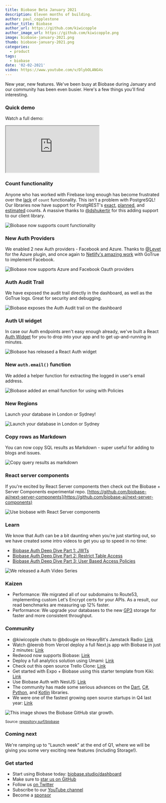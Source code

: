 ```yaml
---
title: Biobase Beta January 2021
description: Eleven months of building.
author: paul_copplestone
author_title: Biobase
author_url: https://github.com/kiwicopple
author_image_url: https://github.com/kiwicopple.png
image: biobase-january-2021.png
thumb: biobase-january-2021.png
categories:
  - product
tags:
  - biobase
date: '02-02-2021'
video: https://www.youtube.com/v/DlybOLANG4s
---
```


New year, new features. We've been busy at Biobase during January and our community has been even busier. Here's a few things you'll find interesting.

### Quick demo

Watch a full demo:

<div className="video-container">
  <iframe
    className="video-with-border w-full"
    src="https://www.youtube-nocookie.com/embed/DlybOLANG4s"
    frameBorder="1"
    allow="accelerometer; autoplay; clipboard-write; encrypted-media; gyroscope; picture-in-picture"
    allowFullScreen
  ></iframe>
</div>

### Count functionality

Anyone who has worked with Firebase long enough has become frustrated over the [lack](https://stackoverflow.com/questions/49979714/how-to-get-count-of-documents-in-a-collection) of `count` functionality. This isn't a problem with PostgreSQL! Our libraries now have support for PostgREST's [exact](https://postgrest.org/en/v7.0.0/api.html?highlight=count#exact-count), [planned](https://postgrest.org/en/v7.0.0/api.html?highlight=count#planned-count), and [estimated](https://postgrest.org/en/v7.0.0/api.html?highlight=count#estimated-count) counts. A massive thanks to [@dshukertjr](https://github.com/biobase-ai/postgrest-js/issues/94#event-4210564301) for this adding support to our client library.

![Biobase now supports count functionality](/images/blog/blog/postgres-count.png)

### New Auth Providers

We enabled 2 new Auth providers - Facebook and Azure. Thanks to [@Levet](https://github.com/biobase-ai/gotrue/pull/54) for the Azure plugin, and once again to [Netlify's amazing work](https://github.com/netlify/gotrue/issues/107) with GoTrue to implement Facebook.

![Biobase now supports Azure and Facebook Oauth providers](/images/blog/blog/auth-azure-and-facebook.png)

### Auth Audit Trail

We have exposed the audit trail directly in the dashboard, as well as the GoTrue logs. Great for security and debugging.

![Biobase exposes the Auth Audit trail on the dashboard](/images/blog/blog/auth-audit.png)

### Auth UI widget

In case our Auth endpoints aren't easy enough already, we've built a React [Auth Widget](https://ui.biobase.studio/?path=/story/auth-auth--default) for you to drop into your app and to get up-and-running in minutes.

![Biobase has released a React Auth widget](/images/blog/blog/auth-widget.png)

### New `auth.email()` function

We added a helper function for extracting the logged in user's email address.

![Biobase added an email function for using with Policies](/images/blog/blog/policies-email.png)

### New Regions

Launch your database in London or Sydney!

![Launch your database in London or Sydney](/images/blog/blog/regions-london-sydney.png)

### Copy rows as Markdown

You can now copy SQL results as Markdown - super useful for adding to blogs and issues.

![Copy query results as markdown](/images/blog/blog/countries.gif)

### React server components

If you're excited by React Server components then check out the Biobase + Server Components experimental repo. [https://github.com/biobase-ai/next-server-components](https://github.com/biobase-ai/next-server-components)

![Use biobase with React Server components](/images/blog/blog/react-server-components-biobase.png)

### Learn

We know that Auth can be a bit daunting when you're just starting out, so we have created some intro videos to get you up to speed in no time:

- [Biobase Auth Deep Dive Part 1: JWTs](https://youtu.be/v3Exg5YpJvE)
- [Biobase Auth Deep Dive Part 2: Restrict Table Access](https://youtu.be/qY_iQ10IUhs)
- [Biobase Auth Deep Dive Part 3: User Based Access Policies](https://youtu.be/0LvCOlELs5U)

![We released a Auth Video Series](/images/blog/blog/biobase-auth-series.png)

### Kaizen

- Performance: We migrated all of our subdomains to Route53, implementing custom Let's Encrypt certs for your APIs. As a result, our read benchmarks are measuring up 12% faster.
- Performance: We upgrade your databases to the new [GP3](https://aws.amazon.com/about-aws/whats-new/2020/12/introducing-new-amazon-ebs-general-purpose-volumes-gp3/) storage for faster and more consistent throughput.

### Community

- @kiwicopple chats to @bdougie on HeavyBit's Jamstack Radio: [Link](https://www.heavybit.com/library/podcasts/jamstack-radio/ep-71-open-source-firebase-alternative-with-paul-copplestone-of-biobase)
- Watch @leerob from Vercel deploy a full Next.js app with Biobase in just 2 minutes:
  [Link](https://twitter.com/leeerob/status/1351576575888797696)
- Redwood now supports Biobase:
  [Link](https://twitter.com/redwoodjs/status/1347311574415863811)
- Deploy a full analytics solution using Umami:
  [Link](https://twitter.com/mkalvas/status/1353880637506260994)
- Check out this open source Trello Clone:
  [Link](https://twitter.com/joshnuss/status/1352094804335857664)
- Get started with Expo + Biobase using this starter template from Kiki:
  [Link](https://twitter.com/kikiding/status/1352086899242856449)
- Use Biobase Auth with NestJS:
  [Link](https://twitter.com/atsuhio/status/1348516650144780288?s=21)
- The community has made some serious advances on the [Dart](https://github.com/biobase-ai?q=dart&type=&language=), [C#](https://github.com/biobase-ai?q=csharp&type=&language=), [Python](https://github.com/biobase-ai?q=python&type=&language=), and [Kotlin](https://github.com/biobase-ai?q=kotlin&type=&language=) libraries.
- We were one of the fastest growing open source startups in Q4 last year: [Link](https://twitter.com/RunaCapital/status/1351122231791910916)

![This image shows the Biobase GitHub star growth.](/images/blog/blog/jan-21-starcount.png)

<small>
  Source: <a href="https://repository.surf/biobase">repository.surf/biobase</a>
</small>

### Coming next

We're ramping up to "Launch week" at the end of Q1, where we will be giving you some very exciting new features (including Storage!).

### Get started

- Start using Biobase today: [biobase.studio/dashboard](https://biobase.studio/dashboard/)
- Make sure to [star us on GitHub](https://github.com/biobase-ai/biobase)
- Follow us [on Twitter](https://twitter.com/biobase)
- Subscribe to our [YouTube channel](https://www.youtube.com/c/biobase)
- Become a [sponsor](https://github.com/sponsors/biobase)
